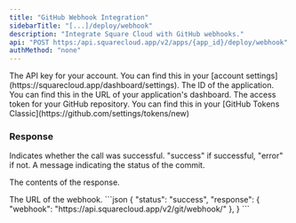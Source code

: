 ```yaml
---
title: "GitHub Webhook Integration"
sidebarTitle: "[...]/deploy/webhook"
description: "Integrate Square Cloud with GitHub webhooks."
api: "POST https:/api.squarecloud.app/v2/apps/{app_id}/deploy/webhook"
authMethod: "none"
---
```


<ParamField header="Authorization" type="string" placeholder="API KEY" required>
  The API key for your account. You can find this in your [account settings](https://squarecloud.app/dashboard/settings).
</ParamField>

<ParamField path="app_id" type="string" placeholder="Application ID" required>
  The ID of the application. You can find this in the URL of your application's dashboard.
</ParamField>

<ParamField body="access_token" type="string" placeholder="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" required>
  The access token for your GitHub repository. You can find this in your [GitHub Tokens Classic](https://github.com/settings/tokens/new)
</ParamField>

### Response

<ResponseField name="status" type="string">
  Indicates whether the call was successful. "success" if successful, "error" if not.
</ResponseField>
<ResponseField name="message" type="string">
  A message indicating the status of the commit.
</ResponseField>

<ResponseField name="response" type="object">

The contents of the response.

<Expandable title="Toggle object">

<ResponseField name="webhook" type="string">
  The URL of the webhook.
</ResponseField>

</Expandable>
</ResponseField>

<ResponseExample>
```json
{
    "status": "success",
    "response": { 
        "webhook": "https://api.squarecloud.app/v2/git/webhook/<webhook-code>"
    },
}
```
</ResponseExample>